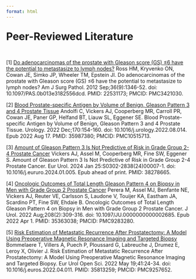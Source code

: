 ```yaml
---
format: html
---
```

<div class="center-normal" style="font-size:2em; margin-top:1em;"><strong>Peer-Reviewed Literature</strong></div>

</br>

<div style="font-size:1em;">
[1] [Do adenocarcinomas of the prostate with Gleason score (GS) ≤6 have the potential to metastasize to lymph nodes?](https://pubmed.ncbi.nlm.nih.gov/22531173/)
<a id="ross2012"></a>
Ross HM, Kryvenko ON, Cowan JE, Simko JP, Wheeler TM, Epstein JI. Do adenocarcinomas of the prostate with Gleason score (GS) ≤6 have the potential to metastasize to lymph nodes? Am J Surg Pathol. 2012 Sep;36(9):1346-52. doi: 10.1097/PAS.0b013e3182556dcd. PMID: 22531173; PMCID: PMC3421030. 

[2] [Blood Prostate-specific Antigen by Volume of Benign, Gleason Pattern 3 and 4 Prostate Tissue](https://pubmed.ncbi.nlm.nih.gov/35987380/)
<a id="andolfi2022"></a>
Andolfi C, Vickers AJ, Cooperberg MR, Carroll PR, Cowan JE, Paner GP, Helfand BT, Liauw SL, Eggener SE. Blood Prostate-specific Antigen by Volume of Benign, Gleason Pattern 3 and 4 Prostate Tissue. Urology. 2022 Dec;170:154-160. doi: 10.1016/j.urology.2022.08.014. Epub 2022 Aug 17. PMID: 35987380; PMCID: PMC10515713. 

[3] [Amount of Gleason Pattern 3 Is Not Predictive of Risk in Grade Group 2-4 Prostate Cancer](https://pubmed.ncbi.nlm.nih.gov/38278665/)
<a id="vickers2024"></a>
Vickers AJ, Assel M, Cooperberg MR, Fine SW, Eggener S. Amount of Gleason Pattern 3 Is Not Predictive of Risk in Grade Group 2-4 Prostate Cancer. Eur Urol. 2024 Jan 25:S0302-2838(24)00007-1. doi: 10.1016/j.eururo.2024.01.005. Epub ahead of print. PMID: 38278665. 

[4] [Oncologic Outcomes of Total Length Gleason Pattern 4 on Biopsy in Men with Grade Group 2 Prostate Cancer](https://pubmed.ncbi.nlm.nih.gov/35363038/)
<a id="perera2022"></a>
Perera M, Assel MJ, Benfante NE, Vickers AJ, Reuter VE, Carlsson S, Laudone V, Touijer KA, Eastham JA, Scardino PT, Fine SW, Ehdaie B. Oncologic Outcomes of Total Length Gleason Pattern 4 on Biopsy in Men with Grade Group 2 Prostate Cancer. J Urol. 2022 Aug;208(2):309-316. doi: 10.1097/JU.0000000000002685. Epub 2022 Apr 1. PMID: 35363038; PMCID: PMC9283280. 

[5] [Risk Estimation of Metastatic Recurrence After Prostatectomy: A Model Using Preoperative Magnetic Resonance Imaging and Targeted Biopsy](https://pubmed.ncbi.nlm.nih.gov/35813259/)
<a id="bommelaere2022"></a>
Bommelaere T, Villers A, Puech P, Ploussard G, Labreuche J, Drumez E, Leroy X, Olivier J. Risk Estimation of Metastatic Recurrence After Prostatectomy: A Model Using Preoperative Magnetic Resonance Imaging and Targeted Biopsy. Eur Urol Open Sci. 2022 May 19;41:24-34. doi: 10.1016/j.euros.2022.04.011. PMID: 35813259; PMCID: PMC9257652. 
</div>